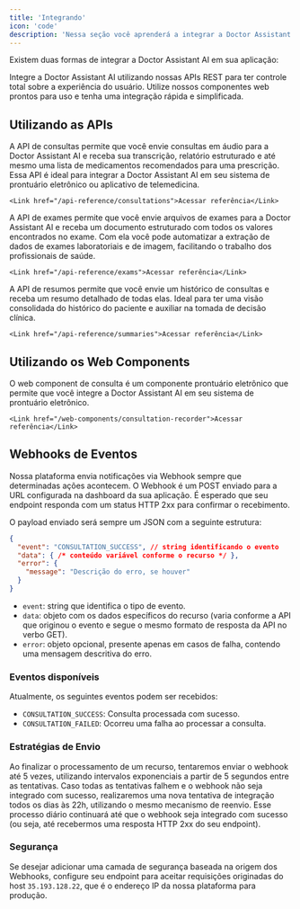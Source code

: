 ```yaml
---
title: 'Integrando'
icon: 'code'
description: 'Nessa seção você aprenderá a integrar a Doctor Assistant AI em sua aplicação.'
---
```


Existem duas formas de integrar a Doctor Assistant AI em sua aplicação:

<CardGroup cols={2}>
  <Card title="APIs" icon="code">
    Integre a Doctor Assistant AI utilizando nossas APIs REST para ter controle total sobre a experiência do usuário.
  </Card>
  <Card title="Web Components" icon="browser">
    Utilize nossos componentes web prontos para uso e tenha uma integração rápida e simplificada.
  </Card>
</CardGroup>

## Utilizando as APIs

<AccordionGroup>
  <Accordion title="API de Consultas" icon="stethoscope">
    A API de consultas permite que você envie consultas em áudio para a Doctor Assistant AI e receba sua transcrição, relatório estruturado
    e até mesmo uma lista de medicamentos recomendados para uma prescrição. Essa API é ideal para integrar a Doctor Assistant AI em seu
    sistema de prontuário eletrônico ou aplicativo de telemedicina.

    <Link href="/api-reference/consultations">Acessar referência</Link>
  </Accordion>
  <Accordion title="API de Exames" icon="file-medical">
    A API de exames permite que você envie arquivos de exames para a Doctor Assistant AI e receba um documento estruturado com todos os valores
    encontrados no exame. Com ela você pode automatizar a extração de dados de exames laboratoriais e de imagem, facilitando o trabalho
    dos profissionais de saúde.

    <Link href="/api-reference/exams">Acessar referência</Link>
  </Accordion>
  <Accordion title="API de Resumos" icon="clipboard-list">
    A API de resumos permite que você envie um histórico de consultas e receba um resumo detalhado de todas elas. Ideal para ter uma
    visão consolidada do histórico do paciente e auxiliar na tomada de decisão clínica.

    <Link href="/api-reference/summaries">Acessar referência</Link>
  </Accordion>
</AccordionGroup>

## Utilizando os Web Components

<AccordionGroup>
  <Accordion title="Consultation Recorder" icon="stethoscope">
    O web component de consulta é um componente prontuário eletrônico que permite que você integre a Doctor Assistant AI em seu sistema de prontuário eletrônico.

    <Link href="/web-components/consultation-recorder">Acessar referência</Link>
  </Accordion>
</AccordionGroup>

## Webhooks de Eventos

Nossa plataforma envia notificações via Webhook sempre que determinadas ações acontecem. O Webhook é um POST enviado para a URL configurada na dashboard da sua aplicação. É esperado que seu endpoint responda com um status HTTP 2xx para confirmar o recebimento.

O payload enviado será sempre um JSON com a seguinte estrutura:

```json
{
  "event": "CONSULTATION_SUCCESS", // string identificando o evento
  "data": { /* conteúdo variável conforme o recurso */ },
  "error": {
    "message": "Descrição do erro, se houver"
  }
}
```

- `event`: string que identifica o tipo de evento.
- `data`: objeto com os dados específicos do recurso (varia conforme a API que originou o evento e segue o mesmo formato de resposta da API no verbo GET).
- `error`: objeto opcional, presente apenas em casos de falha, contendo uma mensagem descritiva do erro.

### Eventos disponíveis

Atualmente, os seguintes eventos podem ser recebidos:

- `CONSULTATION_SUCCESS`: Consulta processada com sucesso.
- `CONSULTATION_FAILED`: Ocorreu uma falha ao processar a consulta.

### Estratégias de Envio

Ao finalizar o processamento de um recurso, tentaremos enviar o webhook até 5 vezes, utilizando intervalos exponenciais a partir de 5 segundos entre as tentativas. Caso todas as tentativas falhem e o webhook não seja integrado com sucesso, realizaremos uma nova tentativa de integração todos os dias às 22h, utilizando o mesmo mecanismo de reenvio. Esse processo diário continuará até que o webhook seja integrado com sucesso (ou seja, até recebermos uma resposta HTTP 2xx do seu endpoint).

### Segurança

Se desejar adicionar uma camada de segurança baseada na origem dos Webhooks, configure seu endpoint para aceitar requisições originadas do host `35.193.128.22`, que é o endereço IP da nossa plataforma para produção.
